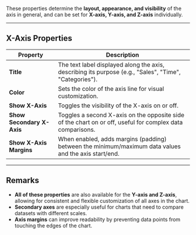 
These properties determine the **layout, appearance, and visibility** of the axis in general, and can be set for **X-axis, Y-axis, and Z-axis** individually.

---

## **X-Axis Properties**

| **Property**                 | **Description**                                                                                          |
|-----------------------------|---------------------------------------------------------------------------------------------------------|
| **Title**                    | The text label displayed along the axis, describing its purpose (e.g., "Sales", "Time", "Categories").  |
| **Color**                    | Sets the color of the axis line for visual customization.                                                |
| **Show X-Axis**              | Toggles the visibility of the X-axis on or off.                                                          |
| **Show Secondary X-Axis**    | Toggles a second X-axis on the opposite side of the chart on or off, useful for complex data comparisons.|
| **Show X-Axis Margins**      | When enabled, adds margins (padding) between the minimum/maximum data values and the axis start/end.    |

---

## **Remarks**
- **All of these properties** are also available for the **Y-axis and Z-axis**, allowing for consistent and flexible customization of all axes in the chart.
- **Secondary axes** are especially useful for charts that need to compare datasets with different scales.
- **Axis margins** can improve readability by preventing data points from touching the edges of the chart.

